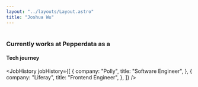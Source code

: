 ```yaml
---
layout: "../layouts/Layout.astro"
title: "Joshua Wu"
---
```



# <StyledGradient text={frontmatter.title}/>

<a href="/">
  <Profile
    height={200}
    name={frontmatter.title}
    src={joshuaProfile}
    width={200}
  />
</a>

### Currently works at Pepperdata as a <StyledGradient text="Frontend Engineer" />

#### Tech journey

<JobHistory
  jobHistory={[
    {
      company: "Polly",
      title: "Software Engineer",
    },
    {
      company: "Liferay",
      title: "Frontend Engineer",
    },
  ]}
/>
